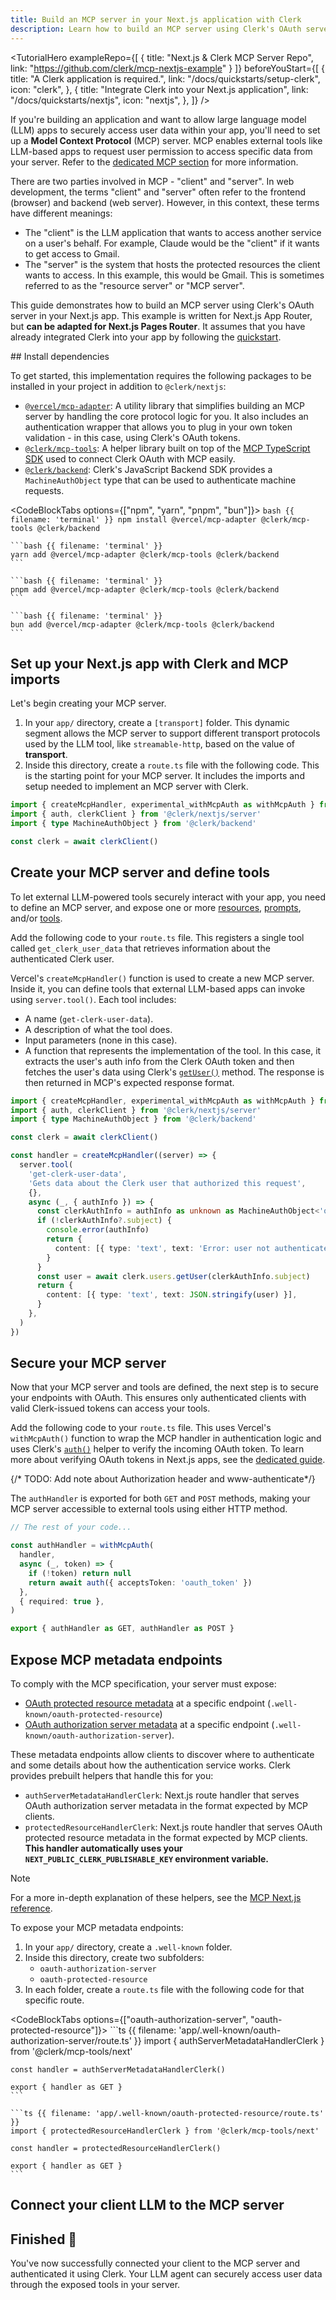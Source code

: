 ```yaml
---
title: Build an MCP server in your Next.js application with Clerk
description: Learn how to build an MCP server using Clerk's OAuth server in your Next.js application.
---
```


<TutorialHero
  exampleRepo={[
    {
      title: "Next.js & Clerk MCP Server Repo",
      link: "https://github.com/clerk/mcp-nextjs-example"
    }
  ]}
  beforeYouStart={[
    {
      title: "A Clerk application is required.",
      link: "/docs/quickstarts/setup-clerk",
      icon: "clerk",
    },
    {
      title: "Integrate Clerk into your Next.js application",
      link: "/docs/quickstarts/nextjs",
      icon: "nextjs",
    },
  ]}
/>

If you're building an application and want to allow large language model (LLM) apps to securely access user data within your app, you'll need to set up a **Model Context Protocol** (MCP) server. MCP enables external tools like LLM-based apps to request user permission to access specific data from your server. Refer to the [dedicated MCP section](/docs/oauth/how-clerk-implements-oauth#building-a-model-context-protocol-service) for more information.

There are two parties involved in MCP - "client" and "server". In web development, the terms "client" and "server" often refer to the frontend (browser) and backend (web server). However, in this context, these terms have different meanings:

- The "client" is the LLM application that wants to access another service on a user's behalf. For example, Claude would be the "client" if it wants to get access to Gmail.
- The "server" is the system that hosts the protected resources the client wants to access. In this example, this would be Gmail. This is sometimes referred to as the "resource server" or "MCP server".

This guide demonstrates how to build an MCP server using Clerk's OAuth server in your Next.js app. This example is written for Next.js App Router, but **can be adapted for Next.js Pages Router**. It assumes that you have already integrated Clerk into your app by following the [quickstart](/docs/quickstarts/nextjs).

<Steps>
  ## Install dependencies

  To get started, this implementation requires the following packages to be installed in your project in addition to `@clerk/nextjs`:

  - [`@vercel/mcp-adapter`](https://github.com/vercel/mcp-adapter): A utility library that simplifies building an MCP server by handling the core protocol logic for you. It also includes an authentication wrapper that allows you to plug in your own token validation - in this case, using Clerk's OAuth tokens.
  - [`@clerk/mcp-tools`](https://github.com/clerk/mcp-tools): A helper library built on top of the [MCP TypeScript SDK](https://github.com/modelcontextprotocol/typescript-sdk) used to connect Clerk OAuth with MCP easily.
  - [`@clerk/backend`](/docs/references/backend/overview): Clerk's JavaScript Backend SDK provides a `MachineAuthObject` type that can be used to authenticate machine requests.

  <CodeBlockTabs options={["npm", "yarn", "pnpm", "bun"]}>
    ```bash {{ filename: 'terminal' }}
    npm install @vercel/mcp-adapter @clerk/mcp-tools @clerk/backend
    ```

    ```bash {{ filename: 'terminal' }}
    yarn add @vercel/mcp-adapter @clerk/mcp-tools @clerk/backend
    ```

    ```bash {{ filename: 'terminal' }}
    pnpm add @vercel/mcp-adapter @clerk/mcp-tools @clerk/backend
    ```

    ```bash {{ filename: 'terminal' }}
    bun add @vercel/mcp-adapter @clerk/mcp-tools @clerk/backend
    ```
  </CodeBlockTabs>

  ## Set up your Next.js app with Clerk and MCP imports

  Let's begin creating your MCP server.

  1. In your `app/` directory, create a `[transport]` folder. This dynamic segment allows the MCP server to support different transport protocols used by the LLM tool, like `streamable-http`, based on the value of **transport**.
  1. Inside this directory, create a `route.ts` file with the following code. This is the starting point for your MCP server. It includes the imports and setup needed to implement an MCP server with Clerk.

  ```ts {{ filename: 'app/[transport]/route.ts' }}
  import { createMcpHandler, experimental_withMcpAuth as withMcpAuth } from '@vercel/mcp-adapter'
  import { auth, clerkClient } from '@clerk/nextjs/server'
  import { type MachineAuthObject } from '@clerk/backend'

  const clerk = await clerkClient()
  ```

  ## Create your MCP server and define tools

  To let external LLM-powered tools securely interact with your app, you need to define an MCP server, and expose one or more [resources](https://modelcontextprotocol.io/docs/concepts/resources), [prompts](https://modelcontextprotocol.io/docs/concepts/prompts), and/or [tools](https://modelcontextprotocol.io/docs/concepts/tools).

  Add the following code to your `route.ts` file. This registers a single tool called `get_clerk_user_data` that retrieves information about the authenticated Clerk user.

  Vercel's `createMcpHandler()` function is used to create a new MCP server. Inside it, you can define tools that external LLM-based apps can invoke using `server.tool()`. Each tool includes:

  - A name (`get-clerk-user-data`).
  - A description of what the tool does.
  - Input parameters (none in this case).
  - A function that represents the implementation of the tool. In this case, it extracts the user's auth info from the Clerk OAuth token and then fetches the user's data using Clerk's [`getUser()`](/docs/references/backend/user/get-user) method. The response is then returned in MCP's expected response format.

  ```ts {{ filename: 'app/[transport]/route.ts', mark: [[7, 27]] }}
  import { createMcpHandler, experimental_withMcpAuth as withMcpAuth } from '@vercel/mcp-adapter'
  import { auth, clerkClient } from '@clerk/nextjs/server'
  import { type MachineAuthObject } from '@clerk/backend'

  const clerk = await clerkClient()

  const handler = createMcpHandler((server) => {
    server.tool(
      'get-clerk-user-data',
      'Gets data about the Clerk user that authorized this request',
      {},
      async (_, { authInfo }) => {
        const clerkAuthInfo = authInfo as unknown as MachineAuthObject<'oauth_token'>
        if (!clerkAuthInfo?.subject) {
          console.error(authInfo)
          return {
            content: [{ type: 'text', text: 'Error: user not authenticated' }],
          }
        }
        const user = await clerk.users.getUser(clerkAuthInfo.subject)
        return {
          content: [{ type: 'text', text: JSON.stringify(user) }],
        }
      },
    )
  })
  ```

  ## Secure your MCP server

  Now that your MCP server and tools are defined, the next step is to secure your endpoints with OAuth. This ensures only authenticated clients with valid Clerk-issued tokens can access your tools.

  Add the following code to your `route.ts` file. This uses Vercel's `withMcpAuth()` function to wrap the MCP handler in authentication logic and uses Clerk's [`auth()`](/docs/references/nextjs/auth) helper to verify the incoming OAuth token. To learn more about verifying OAuth tokens in Next.js apps, see the [dedicated guide](/docs/references/nextjs/verifying-oauth-access-tokens).

  {/* TODO: Add note about Authorization header and www-authenticate*/}

  The `authHandler` is exported for both `GET` and `POST` methods, making your MCP server accessible to external tools using either HTTP method.

  ```ts {{ filename: 'app/[transport]/route.ts' }}
  // The rest of your code...

  const authHandler = withMcpAuth(
    handler,
    async (_, token) => {
      if (!token) return null
      return await auth({ acceptsToken: 'oauth_token' })
    },
    { required: true },
  )

  export { authHandler as GET, authHandler as POST }
  ```

  ## Expose MCP metadata endpoints

  To comply with the MCP specification, your server must expose:

  - [OAuth protected resource metadata](https://datatracker.ietf.org/doc/html/rfc9728#section-4.1) at a specific endpoint (`.well-known/oauth-protected-resource`)
  - [OAuth authorization server metadata](https://datatracker.ietf.org/doc/html/rfc8414) at a specific endpoint (`.well-known/oauth-authorization-server`).

  These metadata endpoints allow clients to discover where to authenticate and some details about how the authentication service works. Clerk provides prebuilt helpers that handle this for you:

  - `authServerMetadataHandlerClerk`: Next.js route handler that serves OAuth authorization server metadata in the format expected by MCP clients.
  - `protectedResourceHandlerClerk`: Next.js route handler that serves OAuth protected resource metadata in the format expected by MCP clients. **This handler automatically uses your `NEXT_PUBLIC_CLERK_PUBLISHABLE_KEY` environment variable.**

  > [!NOTE]
  > For a more in-depth explanation of these helpers, see the [MCP Next.js reference](https://github.com/clerk/mcp-tools/tree/main/next).

  To expose your MCP metadata endpoints:

  1. In your `app/` directory, create a `.well-known` folder.
  1. Inside this directory, create two subfolders:
     - `oauth-authorization-server`
     - `oauth-protected-resource`
  1. In each folder, create a `route.ts` file with the following code for that specific route.

  <CodeBlockTabs options={["oauth-authorization-server", "oauth-protected-resource"]}>
    ```ts {{ filename: 'app/.well-known/oauth-authorization-server/route.ts' }}
    import { authServerMetadataHandlerClerk } from '@clerk/mcp-tools/next'

    const handler = authServerMetadataHandlerClerk()

    export { handler as GET }
    ```

    ```ts {{ filename: 'app/.well-known/oauth-protected-resource/route.ts' }}
    import { protectedResourceHandlerClerk } from '@clerk/mcp-tools/next'

    const handler = protectedResourceHandlerClerk()

    export { handler as GET }
    ```
  </CodeBlockTabs>

  ## Connect your client LLM to the MCP server

  <Include src="_partials/connecting-client-mcp-server" />

  ## Finished 🎉

  You've now successfully connected your client to the MCP server and authenticated it using Clerk. Your LLM agent can securely access user data through the exposed tools in your server.
</Steps>
